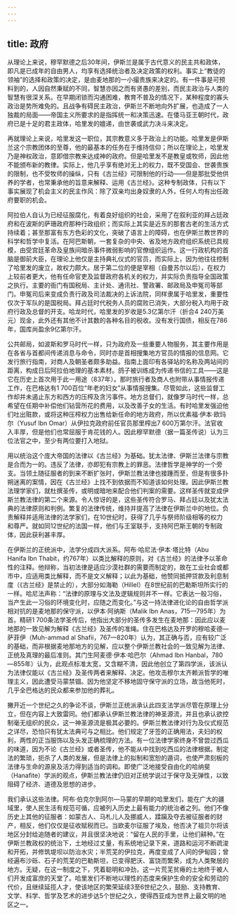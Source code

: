 ```yaml
---
---
---
```

title: 政府
---




从理论上来说，穆罕默德之后30年间，伊斯兰是属于古代意义的民主共和政体，即凡是已成年的自由男人，均享有选择统治者及决定政策的权利。事实上“教徒的领袖”的选择和政策的决定，是由麦地那的一小撮贵族来决定的。有一件事是可预料到的，人因自然秉赋的不同，智慧亦因之而有贤愚的差别，而民主政治与人类的智慧有很深关系。在早期闭锁而沟通困难，教育不普及的情况下，某种程度的寡头政治是势所难免的。且战争有碍民主政治，伊斯兰不断地向外扩展，也造成了一人独裁的局面——帝国主义所要求的是指挥统一和决策迅速。在倭马亚王朝时代，政府已是十足的君主政体，哈里发的嬗递，由世袭或武力决斗来决定。

再就理论上来说，哈里发这一职位，其宗教意义多于政治上的功能。哈里发是伊斯兰这个宗教团体的至尊，他的最基本的任务在于维持信仰；所以在理论上，哈里发乃是神权政治，意即借宗教来达成神的政府。但是哈里发不是教皇或牧师，因此他不能颁布新的教律。实际上，他几乎享有绝对无上的权力，既不受国会、世袭贵族的限制，也不受牧师的操纵，只有《古兰经》可限制他的行动——但是那批受他供养的学者，也常秉承他的旨意来解释、运用《古兰经》。这种专制政体，只有以下事实展现了机会主义的民主作风：除了双亲均出身奴隶的人外，任何人均有出任政府要职的机会。

阿拉伯人自认为已经征服腐化，有着良好组织的社会，采用了在叙利亚的拜占廷政府和在波斯的萨珊政府那种行政组织；而实际上其实是近东的那套古老的生活方式持续着；甚至那富有东方色彩的文化，突破了语言上的障碍，也在伊斯兰教世界的科学和哲学中复活。在阿巴斯朝，一套复杂的中央、省及地方政府组织系统已具规模，由受宫廷革命及皇族间暗杀事件微弱影响的官僚组织运作。这一行政机构的首脑是御前大臣，在理论上他仅是主持典礼仪式的官员，而实际上，因为他往往控制了哈里发的废立，故权力颇大。居于第二位的便是宰相（自曼苏尔以后），在权力上较前者更大，他有任命官吏及监督政府各机关的权力，并实际负责指导全国政策之执行。主要的衙门有国税局、主计处、通讯社、警政署、邮政局及申冤司等部门。申冤司后来变成负责行政及司法裁决的上诉法院，同样隶属于哈里发，重要性仅次于军队的是国税局。拜占廷时代税务人员的腐败已消失，大部分税入均用于政府行政及总督的开支。哈龙时代，哈里发的岁收是5.3亿第尔汗（折合4 240万美元）现金，此外还有其他不计其数的各种名目的税收。没有发行国债，相反在786年，国库尚盈余9亿第尔汗。

公共邮局，如波斯和罗马时代一样，只为政府及一些重要人物服务，其主要作用是在各省与首都间传递消息与命令，同时亦是首相搜集地方官员的情报的信息网。它发行旅行指南，对商人及朝圣者颇多助益。指南上面印有各驿站的名称及两站间的距离，构成日后阿拉伯地理的基本素材。鸽子被训练成为传递书信的工具——这是它在历史上首次用于此一用途（837年）。那时旅行者及商人也附带从事情报传递工作，在巴格达有1 700百位“年老的妇女”从事情报搜集。尽管如此，这些监督工作却并未遏止东方和西方的压榨及贪污事件。地方总督们，就像罗马时代一样，总希望在任期中补偿他们钻营所花的费用，以及改善子女的生活。有时哈里发强迫他们吐出赃款，或将这种压榨权力出售给新任命的地方政府，所以优素福·伊本·欧玛尔（Yusuf Ibn Omar）从伊拉克政府前任官员那里榨出7 600万第尔汗。法官收入丰厚，但是他们也常屈服于肯花钱的人。因此穆罕默德（据一篇圣传说）认为三位法官之中，至少有两位要打入地狱。

用以统治这个庞大帝国的法律以《古兰经》为基础。犹太法律、伊斯兰法律与宗教是合而为一的。违反了法律，亦即犯有宗教上的罪恶。法律哲学是神学的一个旁支。当领土随征服者的到来不断扩张时，伊斯兰教法律也接踵而至，但是有很多扑朔迷离的案情，因在《古兰经》上找不到依据而不知道该如何处理。因此伊斯兰教法理学家们，就杜撰圣传，或明或暗地来配合他们判案的需要。这样圣传就变成伊斯兰教法律的第二个来源。令人惊讶的是，这些圣传符合罗马、拜占廷以及犹太法典的法律原则和判例。繁复的法律传统，维持并提高了法律在伊斯兰中的地位。负责解释并适用法律的法学家们，在10世纪时，获得了几乎与祭师阶级相等的权力和尊严。就如同12世纪的法国一样，他们与王室联手，支持阿巴斯王朝的专制政体，因此获利甚丰厚。

在伊斯兰的正统派中，法学分成四大派系。阿布·哈尼法·伊本·塔比特（Abu Hanifa Ibn Thabit，约767年）以类比解释的原则，对《古兰经》的法律予以革命性的注释。他辩称，当初法律是适应沙漠社群的需要而制定的，故在工业社会或都市中，应适用类比解释，而不是文义解释；以此为基础，他赞同抵押贷款及利息制度（《古兰经》是禁止的），大部分如海勒（Hillel）在8世纪前的巴勒斯坦所实行的一样。哈尼法声称：“法律的原理与文法及逻辑规则并不一样。它表达一般习俗，当产生此一习俗的环境变化时，应随之而变化。”与这一持法律进化论的自由哲学派相对抗的是麦地那的保守派，以伊本·阿纳斯（Malik Ibn Anas，715—795年）为首。精研1 700条法学圣传后，他指出大部分的圣传多发生在麦地那：因此应以麦地那的一致见解为解释《古兰经》及圣传的准绳。住在巴格达及开罗的穆哈麦德—萨菲伊（Muh-ammad al Shafii，767—820年）认为，其正确与否，应有较广泛的基础，而非根据麦地那地方的见解，应以整个伊斯兰教社会的一致见解为法律、正统及真理的最后准则。其门生阿麦德·伊本·哈巴尔（Ahmad Ibn Hanbal，780—855年）认为，此观点标准太宽，又含糊不清，因此他创立了第四学派，该派认为法律仅能以《古兰经》及圣传两者来解释、决定。他攻击穆尔太齐赖派哲学的唯理主义，因此遭受马蒙禁锢。因为他坚定不移地固守保守派的立场，故当他死时，几乎全巴格达的民众都来参加他的葬礼。

撇开近一个世纪之久的争论不谈，伊斯兰正统派承认此四支法学派尽管在原理上分立，但在内容上大致雷同。他们都承认伊斯兰教法律的神圣源流，并且也承认欲控制毫无组织的民众，这一神圣源流是极其必要的。伊斯兰教法律对行为及仪式规范之详尽，恐怕只有犹太法典可与之相比。他们规定了牙签的正确用法，夫妇的权利，两性的正当服饰以及头发正确梳理的方法。有一位法律学家终身不曾尝过西瓜的味道，因为不论《古兰经》或者圣传，他不能从中找到吃西瓜的法律根据。制定法的繁琐，扼杀了人类的发展，但是法律上的拟制和宽恕的遁词，也使严肃刻板的法律与生命的源泉及活力得到适当的调和。即使广泛地接受自由化的哈纳斐（Hanafite）学派的观点，伊斯兰教法律仍旧对正统学说过于保守及无弹性，以致阻碍了经济、道德及思想的进步。

我们承认这些法律。阿布·伯克尔到阿尔—马蒙的早期的哈里发们，能在广大的疆域里，使人民生活有规范可循，应被列入历史上最有能力的统治者之列。他们不像历史上其他的征服者：如蒙古人、马札儿人及挪威人，蹂躏及夺去被征服者的财产，相反，他们仅仅是征收赋税而已。当欧麦尔征服了埃及，他否决了祖贝尔将该地区分封给追随者的建议，并且很坚决地说：“留在人民的手里，让他们耕种。”在伊斯兰教政权的统治下，土地经过丈量，有系统地记录下来，道路和运河不断疏浚和开拓，并修筑堤坝以防治水灾；半荒芜的伊拉克，再度变成了人间的伊甸园；曾经遍布沙砾、石子的荒芜的巴勒斯坦，已变得肥沃、富饶而繁荣，成为人类聚居的地方。无疑，在这一制度之下，凭着聪明和冲劲，这一片荒芜贫瘠的土地终于被人们开发成富庶的天堂了。哈里发们不断地以理性的态度来保护生命的安全和劳动的代价，且继续延揽人才，使该地区的繁荣延续3至6世纪之久，鼓励、支持教育、文学、科学、哲学及艺术的进步达5个世纪之久，使得西亚成为世界上最文明的地区之一。